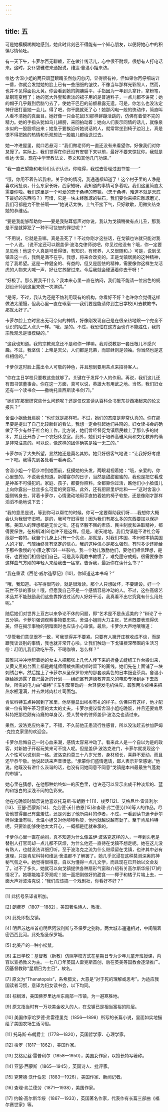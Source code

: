 ```yaml
---
---
---
```

title: 五
---




可是她模模糊糊地感到，她此时此刻巴不得能有一个知心朋友，以便将她心中的积愫尽情倾吐。

有一天下午，卡萝尔百无聊赖，正在做针线活儿，心中很不耐烦，很想有人打电话来。这时，女仆碧雅进来通报说，维达·舍温小姐来访。

维达·舍温小姐的两只碧蓝眼睛虽然忽闪忽闪，显得很有神，但如果你再仔细端详一番，你就会发觉她的脸上已有一些细细的皱纹，不像当年那样光彩照人，然而，也并不见得面色太黄。你会看到她的胸脯扁平，手指因为一年到头拿针，拿粉笔，拿钢笔变粗了；她的宽大外套和素淡的裙子用的是普通料子，一点儿都不讲究；她的帽子几乎戴到后脑勺去了，使她干巴巴的前额暴露无遗。可是，你怎么也没法定神仔细打量她一会儿。得了吧，你干脆就死了心！她那闪电一般的快动作，简直叫人看不清她的真面目。她好像一只金花鼠[5]那样鲜蹦活跳的，仿佛有着使不完的精力。她的手指头犹如鸟儿翅膀，来回拍动着；她向人们表示同情的话儿，就像泉水似的一股股喷出来；她急于要挨近听她说话的人，就常常坐到椅子边沿上，真是恨不得把她的热情和乐观想法一股脑儿都给送过去。

她一冲进屋里，就口若悬河：“我们做老师的一直还没有来看望你，好像我们对你怠慢了。实际上，我们觉得在你还没有安顿下来以前，最好不要来惊扰你。我就是维达·舍温，现在中学里教法文、英文和其他几门功课。”

“我一直巴望能和老师们认识认识。你晓得，我过去管理过图书馆——”

“哦，你用不着告诉我啦。关于你的情况，我通通都知道了！这个村子里的人净是喜欢闲扯淡，什么东家长呀，西家短呀，我知道的事情可多着呢。我们这里简直太需要你啦。我们这里是一个可爱的忠于桑梓的市镇。（忠于桑梓，难道不就是天底下最好的东西吗？）可惜，它是一块未经雕琢的钻石，我们要你来把它雕琢磨光，我们可都是力不胜任啊——”她说话太快，上气不接下气，只好歇歇，用微笑结束她的恭维话。

“要是我能够帮助你——要是我贴耳低声对你说，我认为戈镇稍微有点儿丑，那我是不是就算犯了一种不可饶恕的罪愆呢？”

“不用说，它就是丑嘛。真是丑死了！不过你刚才这些话，在戈镇也许就只能对我一个人说。（说不定还可以跟盖伊·波洛克律师说吧，你见过他没有？哦，你一定要见见他！他这个人真是可爱得很，有知识，有修养，人又很随和。）可是，说到戈镇丑这一点，我倒是满不在乎。我想，将来会改变的。正是戈镇居民的这种精神，给了我希望。这是一种健全的、有益的，但又是胆怯的精神，需要像你这样生龙活虎的人物来大喊一声，好让它苏醒过来。今后我就会硬逼着你去干呀！”

“好极了。那么要我干什么？我本来心里一直在纳闷，我们能不能请一位出色的规划设计师到这里来做一次演讲。”

“是呀，不过，我认为还是不妨利用现有的机构，你看好不好？也许你会觉得这样做法太缓慢，但我心里一直在琢磨——我们要是能请你到主日学校[6]去教教书，那就太好了。”

卡萝尔脸上立时显出无可奈何的神情，好像刚发现自己是在很亲热地跟一个完全不认识的陌生人点头一样。“哦，是的。不过，我恐怕在这方面也许不能胜任，我的宗教观念是很模糊的。”

“这我也知道。我的宗教观念还不是和你一样嘛。我对说教那一套压根儿不感兴趣。不过，我坚信：上帝是天父，人们都是兄弟，而耶稣则是领袖。你当然也是这样相信的。”

卡萝尔这时脸上露出令人可敬的神色，并且想到要用茶点来招待客人。

“你在主日学校只要教这些就够了。关键在于发挥个人的作用。再说，我们这儿还有图书馆董事会。你在这一方面，真可以说，英雄大有用武之地。当然，我们妇女还有一个读书会——撒纳托普西斯读书会[7]。”

“她们在那里研究些什么问题呢？还是仅仅宣读从百科全书里东抄西凑起来的论文报告？”

舍温小姐耸耸肩膀：“也许就是那样吧。不过，她们的态度是非常认真的。你在那里要是提出了自己比较新鲜的看法，我想一定会引起她们共鸣的。妇女读书会的确做了不少有益于社会的工作，比方说，她们曾经督促戈镇居民栽上了那么多的树木，并且还开办了一个农妇休息室。此外，她们对于培养高雅风尚和文化教养的确是非常注意的。可以说，像这样的团体确实是独一无二的。”

卡萝尔听了大失所望，显然她还是莫名其妙。她只好很客气地说：“让我好好考虑一下吧。我得先到各处看一看再说。”

舍温小姐一个箭步冲到她面前，抚摸她的头发，两眼凝视着她：“哦，亲爱的，你心里想的，不说我也知道。新婚宴尔的日子，当然是甜甜蜜蜜的，我也是把它看成是神圣不可侵犯的。家庭、孩子，都要你照料，全都靠你过活，瞧他们小小脸蛋儿上向你露出一丝丝多么可爱的笑容呀。此外，还有厨房里炉灶和——”这时舍温小姐侧转身去，背着卡萝尔，心情激动地用手直拍着她的椅子软垫，还是像刚才那样滔滔不绝地说下去：

“我的意思是说，等到你可以帮忙的时候，你可一定要帮助我们呀……我想你大概会认为我很守旧吧。是的，我可守旧得很！因为我们有那么多的东西要加以保护哪。美国人的理想都是无价之宝。还有坚毅不屈的素质、民主制度和进取精神，都得要保住。在棕榈滩[8]也许不是这样。但是，谢天谢地，我们戈镇是不讲社会等级那一套的。我自个儿身上只有一个优点，那就是，对我们本国、本州和本镇美国人的才智、气魄始终具有坚定的信心。我的这种信心是那么强烈，有时多少还能给予那些傲慢的‘小康之家’[9]一些影响。我一个劲儿激励他们，要他们相信理想，是呀，也要他们相信他们自己。可是我毕竟教书教惯了，难免墨守成规。很需要像你这样血气方刚的年轻人来给我击一猛掌。告诉我，最近你在读什么书？”

“我在重读《西伦·威尔造孽记》[10]，你知道这本书吗？”

“哦，我知道。书写得很巧妙，就是很难读。那个人只想破坏，不要建设。好一个玩世不恭的家伙！哦，但愿我自己不是一个感情容易冲动的人。不过，这些高级艺术品并不能鼓励我们这些靠挣钱过活的人好好干活，我真看不出它究竟有什么用处呢。”

随后她们对世界上亘古以来争论不休的问题，即“艺术是不是永远美的？”辩论了十五分钟。卡萝尔强调观察事物要忠实。舍温小姐则大力主张，艺术既要表现得优美，但在揭示事物的阴暗面时也应该小心审慎。最后，卡萝尔大声地嚷嚷道：

“尽管我们意见很不一致，可我觉得并不要紧。只要有人撇开庄稼收成不谈，而是跟我谈谈别的事情，我也就非常开心啦。让我们触动一下戈镇根深蒂固的生活习俗：赶明儿我们改吃午茶，不喝咖啡，怎么样？”

碧雅兴冲冲地帮着她的女主人把那张上几代人传下来的折叠式缝纫工作台搬出来，又黄又黑的台面上都是裁缝师傅裁衣画式样时留下的画线。她们先在上面铺了一块刺绣台布，然后摆上了卡萝尔从圣保罗带来的那套淡紫色的日本细瓷茶具。舍温小姐给她透露了自己最近的计划——组织富有道德教育意义的电影专场到乡下去放映，所需的电力由“福特”卡车引擎带动的一台轻便发电机供应。碧雅两次被唤来把热水瓶灌满，并去烘烤肉桂吐司面包。

肯尼科特五点钟回到了家里，他尽量显出彬彬有礼的样子。仿佛只有这样，他才配做一位有喝午茶习惯的太太的丈夫。卡萝尔提议留舍温小姐吃晚饭，并且还要肯尼科特把那位颇有诗瘾的单身汉，受人赞夸的律师盖伊·波洛克也请过来。

果然，波洛克应约来了。不错，不久前他正患流行性感冒，所以没法赶去参加萨姆·克拉克家里的欢迎会。

卡萝尔后悔自己一时心血来潮，感情太容易冲动了。看来此人是一个自以为是的政客，对新娘子开起玩笑来可不饶人呢。但是盖伊·波洛克进门，卡萝尔就发现这个人个性可以说别具一格。波洛克约莫三十八岁光景，身材颀长，喜静不爱动，而且还毕恭毕敬。他说起话来声音很低。“承蒙你们盛情邀请，鄙人表示非常感谢。”他说。他既没有讲什么诙谐的话，也没有问她同意不同意“戈镇是本州最最生气蓬勃的市镇”。

她心里在猜想，在他那种始终如一的灰色里，也许还可以显示出成千种淡紫的、蓝的和银白的深浅不同的色彩来。

他在吃晚饭时暗示说他喜欢托马斯·布朗爵士[11]、梭罗[12]、艾格尼丝·雷普利尔[13]、亚瑟·西蒙斯[14]、克劳德·沃什伯恩[15]和查理·弗兰德劳[16]等人的作品。尽管他觉得自己有些羞怯，还是列出了他所崇拜的作者，不过，一看到读书迷卡萝尔听得津津有味，舍温小姐又对他啧啧称赞，他也就越说越有劲了。至于肯尼科特呢，只要谁能够使他太太开心，一概都是迁就奉承的。

卡萝尔心里一直在纳闷，真不知道为什么像盖伊·波洛克这样的人，一年到头老是替别人打官司却一点儿都不厌烦，为什么他还一直待在戈镇不想走呢。她在这儿没有熟人，也就没法详细打听。至于波洛克之流为什么继续留在戈镇，也许其中必有道理，只是肯尼科特和维达·舍温都不了解罢了。她几乎沉浸在这种莫测深奥的神秘气氛之中。她觉得很得意，自以为懂得一点儿文学，而且现在已开始以文会友了。过不了多久，她就可以向戈镇提供各种扇形气窗和介绍有关高尔斯华绥[17]的情况了。她哪能袖手旁观呢！她一面把刚做好的甜食——椰子和橘子片端上去，一面大声对波洛克说：“我们应该搞一个戏剧社，你看好不好？”



* * *



[1] 此括号系译者所加。

[2] 朗费罗（1807—1882），美国著名诗人、教授。

[3] 此处即指戈镇。

[4] 明尼苏达州首府明尼阿波利斯与圣保罗之别称。两大城市遥遥相对，中间隔着密西西比河。此处指圣保罗城。

[5] 北美产的一种小松鼠。

[6] 主日学校：基督教（新教）仿照学校方式在星期日专为少年儿童开班授课，内容以宣扬教义为主。一七八〇年英国人雷克斯首创，后在英美等国教会逐渐推广。因基督教称“星期日为主日”，故名。

[7] 原文为“Thanatopsis”，系希腊文，大意是“对于死的理解或思考”。为适应我国读者习惯，意译为妇女读书会，以下均同。

[8] 棕榈滩，美国佛罗里达州东南部一市镇，为一避寒胜地。

[9] 原文指当时有一万块美金收入的人，在戈镇已是相当富裕的阶层。

[10] 美国作家哈罗德·弗雷德里克（1856—1898）所写的长篇小说，里面如实地描绘了美国农场生活习俗。

[11] 托马斯·布朗爵士（1778—1820），英国哲学家、心理学家。

[12] 梭罗（1817—1862），美国作家。

[13] 艾格尼丝·雷普利尔（1858—1950），美国女作家，以擅长特写著称。

[14] 亚瑟·西蒙斯（1865—1945），英国诗人、批评家。

[15] 克劳德·沃什伯恩（1883—1926），美国作家、新闻记者。

[16] 查理·弗兰德劳（1871—1938），美国作家。

[17] 约翰·高尔斯华绥（1867—1933），英国著名作家，代表作有长篇三部曲《福尔赛世家》等。